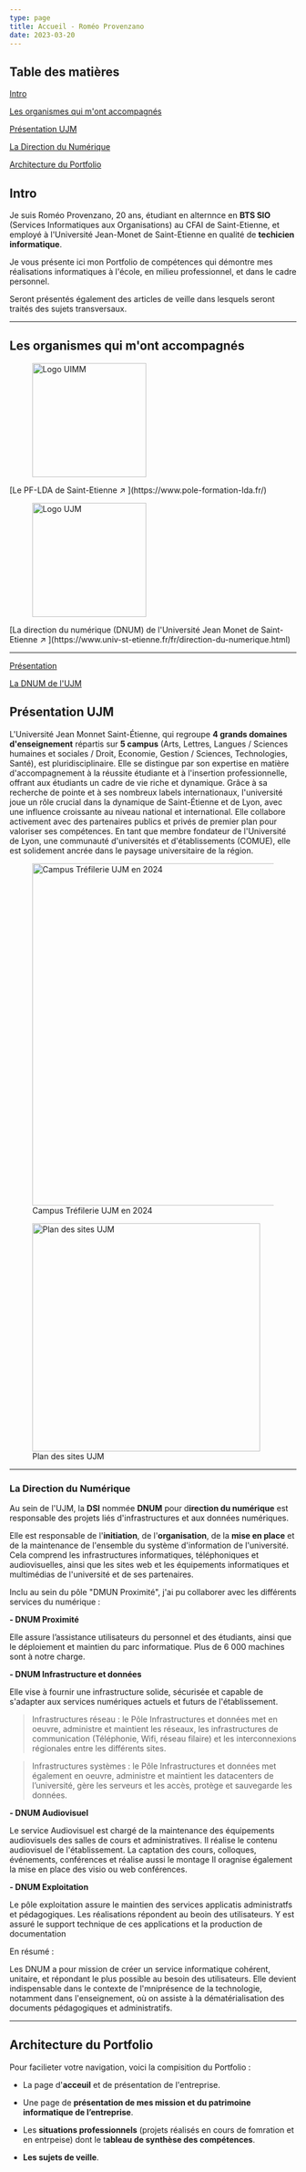 ```yaml
---
type: page
title: Accueil - Roméo Provenzano
date: 2023-03-20
---
```


## Table des matières

[Intro](#intro)

[Les organismes qui m'ont accompagnés](#les-organismes-qui-m'ont-accompagnés)

[Présentation UJM](#présentation-ujm)

[La Direction du Numérique](#la-direction-du-numérique)

[Architecture du Portfolio](#architecture-du-portfolio)

## Intro

Je suis Roméo Provenzano, 20 ans, étudiant en alternnce en **BTS SIO** (Services Informatiques aux Organisations) au CFAI de Saint-Etienne, et employé à l'Université Jean-Monet de Saint-Etienne en qualité de **techicien informatique**.

Je vous présente ici mon Portfolio de compétences qui démontre mes réalisations informatiques à l'école, en milieu professionnel, et dans le cadre personnel.

Seront présentés également des articles de veille dans lesquels seront traités des sujets transversaux.

---

## Les organismes qui m'ont accompagnés
<figure>
  <img src="https://www.uimm-loire.com/wp-content/uploads/2021/12/logo-lda-1.png" alt="Logo UIMM" width="200" />
  <figcaption> </figcaption>
</figure>
[Le PF-LDA de Saint-Etienne ↗ ](https://www.pole-formation-lda.fr/)

<figure>
  <img src="https://claroline-connect.univ-st-etienne.fr/web/app.php/file/resource/media/36025" alt="Logo UJM" width="200" />
  <figcaption> </figcaption>
</figure>
[La direction du numérique (DNUM) de l'Université Jean Monet de Saint-Etienne ↗ ](https://www.univ-st-etienne.fr/fr/direction-du-numerique.html)

---

[Présentation](#présentation-UJM)

[La DNUM de l'UJM](#La-Direction-du-Numérique)

## Présentation UJM

L'Université Jean Monnet Saint-Étienne, qui regroupe **4 grands domaines d'enseignement** répartis sur **5 campus** (Arts, Lettres, Langues / Sciences humaines et sociales / Droit, Economie, Gestion / Sciences, Technologies, Santé), est pluridisciplinaire. Elle se distingue par son expertise en matière d'accompagnement à la réussite étudiante et à l'insertion professionnelle, offrant aux étudiants un cadre de vie riche et dynamique. Grâce à sa recherche de pointe et à ses nombreux labels internationaux, l'université joue un rôle crucial dans la dynamique de Saint-Étienne et de Lyon, avec une influence croissante au niveau national et international. Elle collabore activement avec des partenaires publics et privés de premier plan pour valoriser ses compétences. En tant que membre fondateur de l'Université de Lyon, une communauté d'universités et d'établissements (COMUE), elle est solidement ancrée dans le paysage universitaire de la région.

<figure>
  <img src="http://www.gautierconquet.fr/wp-content/files_dnk/cache/vue-01-e1581695837426-1920xautox1.jpg" alt="Campus Tréfilerie UJM en 2024" width="600" />
  <figcaption>Campus Tréfilerie UJM en 2024</figcaption>
</figure>


<figure>
  <img src="C:\Users\pr101938\Desktop\Portfolio\portfolio\images\_UJM - Plan General.jpg" alt="Plan des sites UJM" width="400" />
  <figcaption>Plan des sites UJM</figcaption>
</figure>

---

### La Direction du Numérique

Au sein de l'UJM, la **DSI** nommée **DNUM** pour d**irection du numérique** est responsable des projets liés d'infrastructures et aux données numériques.

Elle est responsable de l'**initiation**, de l'**organisation**, de la **mise en place** et de la maintenance de l'ensemble du système d'information de l'université. Cela comprend les infrastructures informatiques, téléphoniques et audiovisuelles, ainsi que les sites web et les équipements informatiques et multimédias de l'université et de ses partenaires.

Inclu au sein du pôle "DMUN Proximité", j'ai pu collaborer avec les différents services du numérique :

**- DNUM Proximité**

Elle assure l’assistance utilisateurs du
personnel et des étudiants, ainsi que le déploiement et
maintien du parc informatique. Plus de 6 000 machines sont à
notre charge. 

**- DNUM Infrastructure et données**

Elle vise à fournir une infrastructure solide, sécurisée et capable de s'adapter aux services numériques actuels et futurs de
l'établissement.
> Infrastructures réseau : le Pôle Infrastructures et données met en
oeuvre, administre et maintient les réseaux, les infrastructures de
communication (Téléphonie, Wifi, réseau filaire) et les interconnexions régionales entre les différents sites.

> Infrastructures systèmes : le Pôle Infrastructures et données met également en oeuvre, administre et maintient les datacenters de
l’université, gère les serveurs et les accès, protège et
sauvegarde les données.

**- DNUM Audiovisuel**

Le service Audiovisuel est chargé de la maintenance des équipements audiovisuels des salles de cours et administratives.
Il réalise le contenu audiovisuel de l'établissement. La captation des cours, colloques, événements, conférences et réalise aussi le montage
Il oragnise également la mise en place des visio ou web conférences.

**- DNUM Exploitation**

Le pôle exploitation assure le maintien des services applicatis administratfs et pédagogiques.
Les réalisations répondent au beoin des utilisateurs. Y est assuré le support technique de ces applications et la production de documentation


En résumé : 

Les DNUM a pour mission de créer un service informatique cohérent, unitaire, et répondant le plus possible au besoin des utilisateurs. Elle devient indispensable dans le contexte de l'mniprésence de la technologie, notamment dans l'enseignement, où on assiste à la dématérialisation des documents pédagogiques et administratifs.

---
## Architecture du Portfolio

Pour facilieter votre navigation, voici la compisition du Portfolio :

- La page d'**acceuil** et de présentation de l'entreprise.

- Une page de **présentation de mes mission et du patrimoine informatique de l’entreprise**.

- Les **situations professionnels** (projets réalisés en cours de fomration et en entrpeise) dont le t**ableau de synthèse des compétences**.

- **Les sujets de veille**.